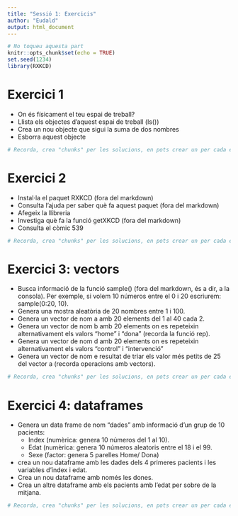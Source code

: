 ```yaml
---
title: "Sessió 1: Exercicis"
author: "Eudald"
output: html_document
---
```


```r
# No toqueu aquesta part
knitr::opts_chunk$set(echo = TRUE)
set.seed(1234)
library(RXKCD)
```

# Exercici 1

* On és físicament el teu espai de treball?
* Llista els objectes d'aquest espai de treball (ls())
* Crea un nou objecte que sigui la suma de dos nombres
* Esborra aquest objecte

```r
# Recorda, crea "chunks" per les solucions, en pots crear un per cada exercici o un per cada pregunta.

```

# Exercici 2

* Instal·la el paquet RXKCD (fora del markdown)
* Consulta l'ajuda per saber què fa aquest paquet (fora del markdown)
* Afegeix la llibreria 
* Investiga què fa la funció getXKCD (fora del markdown)
* Consulta el còmic 539

```r
# Recorda, crea "chunks" per les solucions, en pots crear un per cada exercici o un per cada pregunta.

```

# Exercici 3: vectors

* Busca informació de la funció sample() (fora del markdown, és a dir, a la consola). Per exemple, si volem 10 números entre el 0 i 20 escriurem:
sample(0:20, 10).
* Genera una mostra aleatòria de 20 nombres entre 1 i 100.
* Genera un vector de nom a amb 20 elements del 1 al 40 cada 2.
* Genera un vector de nom b amb 20 elements on es repeteixin alternativament els valors "home" i "dona" (recorda la funció rep).
* Genera un vector de nom d amb 20 elements on es repeteixin alternativament els valors "control" i "intervenció"
* Genera un vector de nom e resultat de triar els valor més petits de 25 del vector a (recorda operacions amb vectors).

```r
# Recorda, crea "chunks" per les solucions, en pots crear un per cada exercici o un per cada pregunta.

```

# Exercici 4: dataframes

* Genera un data frame de nom "dades" amb informació d'un grup de 10 pacients:
	- Index (numèrica: genera 10 números del 1 al 10).
	- Edat  (numèrica: genera 10 números aleatoris entre el 18 i el 99. 
	- Sexe  (factor: genera 5 parelles Home/ Dona)
* crea un nou dataframe amb les dades dels 4 primeres pacients i les variables d'índex i edat. 
* Crea un nou dataframe amb només les dones. 
* Crea un altre dataframe amb els pacients amb l'edat per sobre de la mitjana.


```r
# Recorda, crea "chunks" per les solucions, en pots crear un per cada exercici o un per cada pregunta.

```
